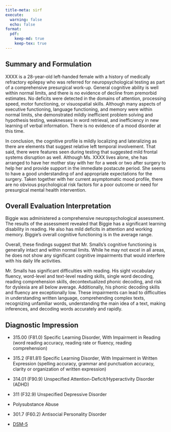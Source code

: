 ```yaml
---
title-meta: sirf
execute:
  warning: false
  echo: false
format:
  pdf:
    keep-md: true
    keep-tex: true
---
```


## Summary and Formulation 

XXXX is a 28-year-old left-handed female with a history of medically refractory epilepsy who was referred for neuropsychological testing as part of a comprehensive presurgical work-up. General cognitive ability is well within normal limits, and there is no evidence of decline from premorbid estimates. No deficits were detected in the domains of attention, processing speed, motor functioning, or visuospatial skills. Although many aspects of executive functioning, language functioning, and memory were within normal limits, she demonstrated mildly inefficient problem solving and hypothesis testing, weaknesses in word retrieval, and inefficiency in new learning of verbal information. There is no evidence of a mood disorder at this time.

In conclusion, the cognitive profile is mildly localizing and lateralizing as there are elements that suggest relative left temporal involvement. That said, there were features seen during testing that suggested mild frontal systems disruption as well.
Although Ms. XXXX lives alone, she has arranged to have her mother stay with her for a week or two after surgery to help her and provide support in the immediate postacute period. She seems to have a good understanding of and appropriate expectations for the surgery. Taken together with her current asymptomatic mood profile, there are no obvious psychological risk factors for a poor outcome or need for presurgical mental health intervention.

## Overall Evaluation Interpretation

Biggie was administered a comprehensive neuropsychological assessment. The results of the assessment revealed that Biggie has a significant learning disability in reading. He also has mild deficits in attention and working memory. Biggie's overall cognitive functioning is in the average range.

Overall, these findings suggest that Mr. Smalls's cognitive functioning is
generally intact and within normal limits. While he may not excel in all areas,
he does not show any significant cognitive impairments that would interfere with
his daily life activities.

Mr. Smalls has significant difficulties with reading. His sight vocabulary fluency, word-level and text-level reading skills, single word decoding, reading comprehension skills, decontextualized phonic decoding, and risk for dyslexia are all below average. Additionally, his phonic decoding skills and fluency are exceptionally low. These impairments can lead to difficulties in understanding written language, comprehending complex texts, recognizing unfamiliar words, understanding the main idea of a text, making inferences, and decoding words accurately and rapidly.

## Diagnostic Impression

- 315.00 (F81.0) Specific Learning Disorder, With Impairment in Reading (word
  reading accuracy, reading rate or fluency, reading comprehension)
- 315.2 (F81.81) Specific Learning Disorder, With Impairment in Written
  Expression (spelling accuracy, grammar and punctuation accuracy, clarity or
  organization of written expression)
- 314.01 (F90.9) Unspecified Attention-Deficit/Hyperactivity Disorder (ADHD)
- 311 (F32.9) Unspecified Depressive Disorder
- Polysubstance Abuse
- 301.7 (F60.2) Antisocial Personality Disorder

- [DSM-5](03.01_dsm5_icd10_dx.md)

